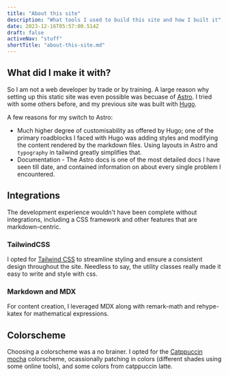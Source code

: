 ```yaml
---
title: "About this site"
description: "What tools I used to build this site and how I built it"
date: 2023-12-16T05:57:00.514Z
draft: false
activeNav: "stuff"
shortTitle: "about-this-site.md"
---
```


## What did I make it with?

So I am not a web developer by trade or by training. A large reason why setting up this static site was even possible was becuase of [Astro](https://astro.build/). I tried with some others before, and my previous site was built with [Hugo](https://gohugo.io/).

A few reasons for my switch to Astro:

-   Much higher degree of customisability as offered by Hugo; one of the primary roadblocks I faced with Hugo was adding styles and modifying the content rendered by the markdown files. Using layouts in Astro and `typography` in tailwind greatly simplifies that.
-   Documentation - The Astro docs is one of the most detailed docs I have seen till date, and contained information on about every single problem I encountered.

## Integrations

The development experience wouldn't have been complete without integrations, including a CSS framework and other features that are markdown-centric.

### TailwindCSS

I opted for [Tailwind CSS](https://tailwindcss.com/) to streamline styling and ensure a consistent design throughout the site. Needless to say, the utility classes really made it easy to write and style with css.

### Markdown and MDX

For content creation, I leveraged MDX along with remark-math and rehype-katex for mathematical expressions.

## Colorscheme

Choosing a colorscheme was a no brainer. I opted for the [Catppuccin mocha](https://github.com/catppuccin/catppuccin) colorscheme, ocassionally patching in colors (different shades using some online tools), and some colors from catppuccin latte.

